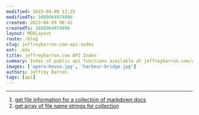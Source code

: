 ```yaml
---
modified: 2023-04-09 13:25
modifiedTs: 1680964974086  
created: 2023-04-09 00:42
createdTs: 1680964974086  
layout: MDXLayout  
route: /blog
slug: jeffreybarron-com-api-index
ext: .mdx
title: jeffreybarron.com API Index  
summary: Index of public api functions available at jeffreybarron.com/api
images: ['opera-house.jpg', 'harbour-bridge.jpg']  
authors: Jeffrey Barron
tags: [api]
---
```


---

1. [get file information for a collection of markdown docs](http://localhost:3000/api/get_collection_info)
2. [get array of file name strings for collection](http://localhost:3000/api/get_collection_slugs)
